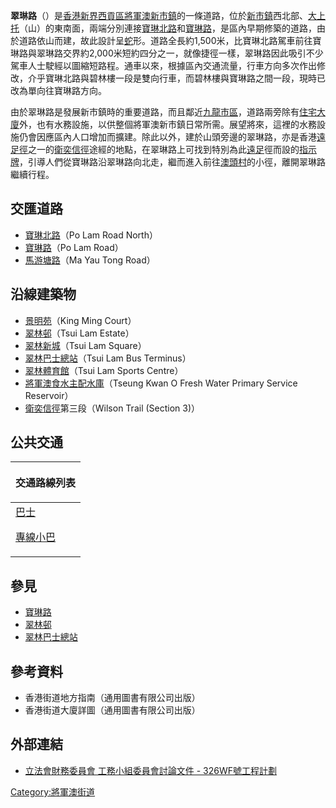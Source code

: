 {{unreferenced|time=2017-10-03T03:43:30+00:00}}
{{Infobox Hong Kong Road
| 中文街道名稱 = 翠琳路
| 英文街道名稱 = Tsui Lam Road
| 圖片 = File:Tsui Lam Road 2.JPG
| 圖片說明 = 翠琳路現為雙線單程行車，由翠林往馬游塘。
| 路段總長度 = 1.5
| 車速限制 = 
| 行車線數量 = 2線單程
| 所在地區 = [[新界|新界]][[西貢區|西貢區]][[將軍澳|將軍澳]]
| 起點 = [[將軍澳|將軍澳]][[寶琳北路|寶琳北路]]
| 終點 = [[將軍澳|將軍澳]][[寶琳路|寶琳路]]
| 通車日期 =
}}
'''翠琳路'''（{{lang-en|'''Tsui Lam Road'''}}）是[[香港|香港]][[新界|新界]][[西貢區|西貢區]][[將軍澳新市鎮|將軍澳新市鎮]]的一條道路，位於[[新市鎮|新市鎮]]西北部、[[大上托|大上托]]（山）的東南面，兩端分別連接[[寶琳北路|寶琳北路]]和[[寶琳路|寶琳路]]，是區內早期修築的道路，由於道路依山而建，故此設計呈[[蛇|蛇]]形。道路全長約1,500米，比寶琳北路駕車前往寶琳路與翠琳路交界約2,000米短約四分之一，就像捷徑一樣，翠琳路因此吸引不少駕車人士駛經以圖縮短路程。通車以來，根據區內交通流量，行車方向多次作出修改，介乎寶琳北路與碧林樓一段是雙向行車，而碧林樓與寶琳路之間一段，現時已改為單向往寶琳路方向。

由於翠琳路是發展新市鎮時的重要道路，而且鄰近[[九龍|九龍]][[市區|市區]]，道路兩旁除有[[住宅大廈|住宅大廈]]外，也有水務設施，以供整個將軍澳新市鎮日常所需。展望將來，這裡的水務設施仍會因應區內人口增加而擴建。除此以外，建於山頭旁邊的翠琳路，亦是香港[[遠足徑|遠足徑]]之一的[[衛奕信徑|衛奕信徑]]途經的地點，在翠琳路上可找到特別為此[[遠足|遠足]]徑而設的[[指示牌|指示牌]]，引導人們從寶琳路沿翠琳路向北走，繼而進入前往[[澳頭村|澳頭村]]的小徑，離開翠琳路繼續行程。

==交匯道路==
*[[寶琳北路|寶琳北路]]（Po Lam Road North）
*[[寶琳路|寶琳路]]（Po Lam Road）
*[[馬游塘路|馬游塘路]]（Ma Yau Tong Road）

==沿線建築物==
*[[景明苑|景明苑]]（King Ming Court）
*[[翠林邨|翠林邨]]（Tsui Lam Estate）
*[[翠林新城|翠林新城]]（Tsui Lam Square）
*[[翠林巴士總站|翠林巴士總站]]（Tsui Lam Bus Terminus）
*[[翠林體育館|翠林體育館]]（Tsui Lam Sports Centre）
*[[將軍澳食水主配水庫|將軍澳食水主配水庫]]（Tseung Kwan O Fresh Water Primary Service Reservoir）
*[[衛奕信徑|衛奕信徑]]第三段（Wilson Trail (Section 3)）

==公共交通==
{| class="mw-collapsible mw-collapsed wikitable" style="background:white; margin: 0 auto; width: auto;"  
! 交通路線列表
|-
|
;[[香港巴士|巴士]]
{{九龍新界巴士簡單列表|95|95M}}
;[[香港小巴|專線小巴]]
{{新界專線小巴簡單列表|15|15M|17|17M}}
|}

==參見==
*[[寶琳路|寶琳路]]
*[[翠林邨|翠林邨]]
*[[翠林巴士總站|翠林巴士總站]]

==參考資料==
*香港街道地方指南（通用圖書有限公司出版）
*香港街道大廈詳圖（通用圖書有限公司出版）

==外部連結==
*[http://www.legco.gov.hk/yr07-08/chinese/fc/pwsc/papers/p07-72c.pdf 立法會財務委員會 工務小組委員會討論文件 - 326WF號工程計劃]

[[Category:將軍澳街道|Category:將軍澳街道]]